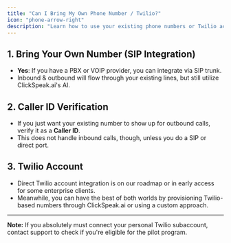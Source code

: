 ```yaml
---
title: "Can I Bring My Own Phone Number / Twilio?"
icon: "phone-arrow-right"
description: "Learn how to use your existing phone numbers or Twilio account with ClickSpeak.ai through SIP integration or Caller ID verification"
---
```


## 1. Bring Your Own Number (SIP Integration)

- **Yes**: If you have a PBX or VOIP provider, you can integrate via SIP trunk.
- Inbound & outbound will flow through your existing lines, but still utilize ClickSpeak.ai's AI.

## 2. Caller ID Verification

- If you just want your existing number to show up for outbound calls, verify it as a **Caller ID**.
- This does not handle inbound calls, though, unless you do a SIP or direct port.

## 3. Twilio Account

- Direct Twilio account integration is on our roadmap or in early access for some enterprise clients.
- Meanwhile, you can have the best of both worlds by provisioning Twilio-based numbers through ClickSpeak.ai or using a custom approach.

---

**Note:** If you absolutely must connect your personal Twilio subaccount, contact support to check if you're eligible for the pilot program.
